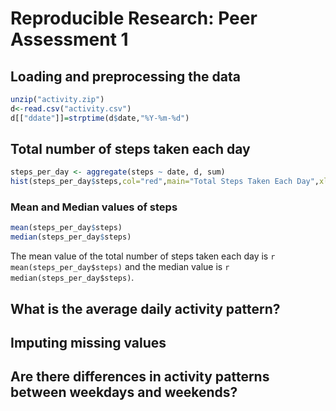 # Reproducible Research: Peer Assessment 1

## Loading and preprocessing the data

```r
unzip("activity.zip")
d<-read.csv("activity.csv")
d[["ddate"]]=strptime(d$date,"%Y-%m-%d")
```

## Total number of steps taken each day
```r
steps_per_day <- aggregate(steps ~ date, d, sum)
hist(steps_per_day$steps,col="red",main="Total Steps Taken Each Day",xlab="Steps")
```

### Mean and Median values of steps
```r
mean(steps_per_day$steps)
median(steps_per_day$steps)
```

The mean value of the total number of steps taken each day is `r mean(steps_per_day$steps)` and the median value is `r median(steps_per_day$steps)`.


## What is the average daily activity pattern?



## Imputing missing values



## Are there differences in activity patterns between weekdays and weekends?
